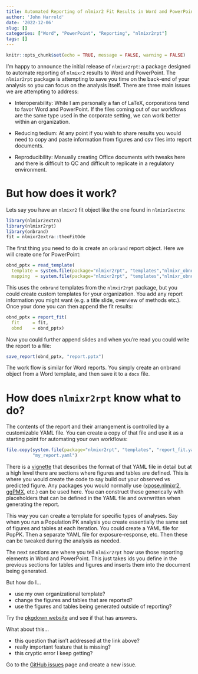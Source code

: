 ```yaml
---
title: Automated Reporting of nlmixr2 Fit Results in Word and PowerPoint
author: 'John Harrold'
date: '2022-12-06'
slug: []
categories: ["Word", "PowerPoint", "Reporting", "nlmixr2rpt"]
tags: []
---
```


```r
knitr::opts_chunk$set(echo = TRUE, message = FALSE, warning = FALSE)
```


I'm happy to announce the initial release of `nlmixr2rpt`: a package designed to automate reporting of `nlmixr2` results to Word and PowerPoint. The `nlmixr2rpt` package is attempting to save you time on the back-end of your analysis so you can focus on the analysis itself. There are three main issues we are attempting to address:

* Interoperability: While I am personally a fan of LaTeX, corporations tend to favor Word and PowerPoint. If the files coming out of our workflows are the same type used in the corporate setting, we can work better within an organization. 

* Reducing tedium: At any point if you wish to share results you would need to copy and paste information from figures and csv files into report documents. 

* Reproducibility: Manually creating Office documents with tweaks here and there is difficult to QC and difficult to replicate in a regulatory environment. 

# But how does it work?

Lets say you have an `nlmixr2` fit object like the one found in `nlmixr2extra`:   

```r
library(nlmixr2extra)
library(nlmixr2rpt)
library(onbrand)
fit = nlmixr2extra::theoFitOde
```

The first thing you need to do is create an `onbrand` report object. Here we will create one for PowerPoint:

```r
obnd_pptx = read_template(
  template = system.file(package="nlmixr2rpt", "templates","nlmixr_obnd_template.pptx"),
  mapping  = system.file(package="nlmixr2rpt", "templates","nlmixr_obnd_template.yaml"))
```

This uses the `onbrand` templates from the `nlmxir2rpt` package, but you could create custom templates for your organization. You add any report information you might want (e.g. a title slide, overview of methods etc.). Once your done you can then append the fit results:

```r
obnd_pptx = report_fit(
  fit     = fit, 
  obnd    = obnd_pptx)
```

Now you could further append slides and when you're read you could write the report to a file:

```r
save_report(obnd_pptx, "report.pptx")
```

The work flow is similar for Word reports. You simply create an onbrand object from a Word template, and then save it to a `docx` file.

# How does `nlmixr2rpt` know what to do?

The contents of the report and their arrangement is controlled by a customizable YAML file. You can create a copy of that file and use it as a starting point for automating your own workflows: 

```r
file.copy(system.file(package="nlmixr2rpt", "templates", "report_fit.yaml"), 
          "my_report.yaml")
```

There is a [vignette](https://nlmixr2.github.io/nlmixr2rpt/articles/Reporting_nlmixr_Fit_Results.html) that describes the format of that YAML file in detail but at a high level there are sections where figures and tables are defined. This is where you would create the code to say build out your observed vs predicted figure. Any packages you would normally use ([xpose.nlmixr2](https://cran.r-project.org/package=xpose.nlmixr2), [ggPMX](https://cran.r-project.org/package=ggPMX), etc.) can be used here.  You can construct these generically with placeholders that can be defined in the YAML file and overwritten when generating the report. 

This way you can create a template for specific types of analyses. Say when you run a Population PK analysis you create essentially the same set of figures and tables at each iteration. You could create a YAML file for PopPK. Then a separate YAML file for exposure-response, etc. Then these can be tweaked during the analysis as needed. 

The next sections are where you tell `nlmixr2rpt` how use those reporting elements in Word and PowerPoint. This just takes ids you define in the previous sections for tables and figures and inserts them into the document being generated.  

But how do I...

* use my own organizational template?
* change the figures and tables that are reported?
* use the figures and tables being generated outside of reporting? 

Try the [pkgdown website](https://nlmixr2.github.io/nlmixr2rpt/articles/Reporting_nlmixr_Fit_Results.html) and see if that has answers.

What about this...

* this question that isn't addressed at the link above?
* really important feature that is missing?
* this cryptic error I keep getting?

Go to the [GitHub issues](https://github.com/nlmixr2/nlmixr2rpt/issues) page and create a new issue. 
